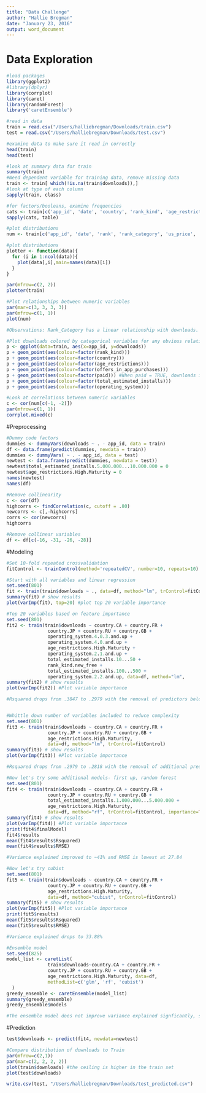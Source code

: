 ```yaml
---
title: "Data Challenge"
author: "Hallie Bregman"
date: "January 23, 2016"
output: word_document
---
```


# Data Exploration

```r
#load packages
library(ggplot2)
#library(dplyr)
library(corrplot)
library(caret)
library(randomForest)
library('caretEnsemble')
```

```r
#read in data
train = read.csv("/Users/halliebregman/Downloads/train.csv")
test = read.csv("/Users/halliebregman/Downloads/test.csv")

#examine data to make sure it read in correctly
head(train)
head(test)
```

```r
#look at summary data for train
summary(train)
#Need dependent variable for training data, remove missing data
train <- train[ which(!is.na(train$downloads)),]
#look at type of each column
sapply(train, class)

#for factors/booleans, examine frequencies
cats <- train[c('app_id', 'date', 'country', 'rank_kind', 'age_restrictions', 'offers_in_app_purchases', 'paid', 'total_estimated_installs', 'operating_system')]
sapply(cats, table)

#plot distributions
num <- train[c('app_id', 'date', 'rank', 'rank_category', 'us_price', 'app_category', 'app_subcategory', 'downloads')]

#plot distributions
plotter <- function(data){
  for (i in 1:ncol(data)){
    plot(data[,i],main=names(data)[i])
  }
}

par(mfrow=c(2, 2))
plotter(train)

#Plot relationships between numeric variables
par(mar=c(3, 3, 3, 3))
par(mfrow=c(1, 1))
plot(num)

#Observations: Rank_Category has a linear relationship with downloads.

#Plot downloads colored by categorical variables for any obvious relationships
p <- ggplot(data=train, aes(x=app_id, y=downloads)) 
p + geom_point(aes(colour=factor(rank_kind)))
p + geom_point(aes(colour=factor(country)))
p + geom_point(aes(colour=factor(age_restrictions)))
p + geom_point(aes(colour=factor(offers_in_app_purchases)))
p + geom_point(aes(colour=factor(paid))) #When paid = TRUE, downloads is near 0
p + geom_point(aes(colour=factor(total_estimated_installs))) 
p + geom_point(aes(colour=factor(operating_system)))

#Look at correlations between numeric variables
c <- cor(num[c(-1, -2)])
par(mfrow=c(1, 1))
corrplot.mixed(c)
```

#Preprocessing

```r
#Dummy code factors
dummies <- dummyVars(downloads ~ . - app_id, data = train)
df <- data.frame(predict(dummies, newdata = train))
dummies <- dummyVars( ~ . - app_id, data = test)
newtest <- data.frame(predict(dummies, newdata = test))
newtest$total_estimated_installs.5.000.000...10.000.000 = 0
newtest$age_restrictions.High.Maturity = 0
names(newtest)
names(df)

#Remove collinearity
c <- cor(df)
highcorrs <- findCorrelation(c, cutoff = .80)
newcorrs <- c[,-highcorrs]
corrs <- cor(newcorrs)
highcorrs

#Remove collinear variables 
df <- df[c(-16, -31, -26, -28)]
```

#Modeling

```r
#Set 10-fold repeated crossvalidation
fitControl <- trainControl(method='repeatedCV', number=10, repeats=10)

#Start with all variables and linear regression
set.seed(801)
fit <- train(train$downloads ~ ., data=df, method="lm", trControl=fitControl)
summary(fit) # show results
plot(varImp(fit), top=20) #plot top 20 variable importance

#Top 20 variables based on feature importance
set.seed(801)
fit2 <- train(train$downloads ~ country.CA + country.FR +                                country.AU + country.KR + country.ES+ country.DE +
               country.JP + country.RU + country.GB +                                   total_estimated_installs.5.000.000...10.000.000 +                        total_estimated_installs.1.000.000...5.000.000 +
               operating_system.4.0.3.and.up + 
               operating_system.4.0.and.up +
               age_restrictions.High.Maturity +
               operating_system.2.1.and.up +
               total_estimated_installs.10...50 + 
               rank_kind.new_free + 
               total_estimated_installs.100...500 +
               operating_system.2.2.and.up, data=df, method="lm",                       trControl=fitControl)
summary(fit2) # show results
plot(varImp(fit2)) #Plot variable importance

#Rsquared drops from .3847 to .2979 with the removal of predictors below top 20


#Whittle down number of variables included to reduce complexity
set.seed(801)
fit3 <- train(train$downloads ~ country.CA + country.FR +                                country.AU + country.KR + country.ES+ country.DE +
               country.JP + country.RU + country.GB +                                   total_estimated_installs.5.000.000...10.000.000 +                        total_estimated_installs.1.000.000...5.000.000 +
               age_restrictions.High.Maturity,
               data=df, method="lm", trControl=fitControl)
summary(fit3) # show results
plot(varImp(fit3)) #Plot variable importance

#Rsquared drops from .2979 to .2818 with the removal of additional predictors

#Now let's try some additional models- first up, random forest
set.seed(801)
fit4 <- train(train$downloads ~ country.CA + country.FR +                                country.AU + country.KR + country.ES+ country.DE +
               country.JP + country.RU + country.GB +                                                       total_estimated_installs.5.000.000...10.000.000 + #this isn't present in the test set
               total_estimated_installs.1.000.000...5.000.000 +
               age_restrictions.High.Maturity,
               data=df, method="rf", trControl=fitControl, importance=TRUE)
summary(fit4) # show results
plot(varImp(fit4)) #Plot variable importance
print(fit4$finalModel)
fit4$results
mean(fit4$results$Rsquared)
mean(fit4$results$RMSE)

#Variance explained improved to ~41% and RMSE is lowest at 27.84

#Now let's try cubist
set.seed(801)
fit5 <- train(train$downloads ~ country.CA + country.FR +                                country.AU + country.KR + country.ES+ country.DE +
               country.JP + country.RU + country.GB +                                   total_estimated_installs.5.000.000...10.000.000 +                        total_estimated_installs.1.000.000...5.000.000 +
               age_restrictions.High.Maturity,
               data=df, method="cubist", trControl=fitControl)
summary(fit5) # show results
plot(varImp(fit5)) #Plot variable importance
print(fit5$results)
mean(fit5$results$Rsquared)
mean(fit5$results$RMSE)

#Variance explained drops to 33.88%

#Ensemble model
set.seed(825)
model_list <- caretList(
               train$downloads~country.CA + country.FR +                                      country.AU + country.KR + country.ES+ country.DE +
               country.JP + country.RU + country.GB +                                   total_estimated_installs.5.000.000...10.000.000 +                        total_estimated_installs.1.000.000...5.000.000 +
               age_restrictions.High.Maturity, data=df,
               methodList=c('glm', 'rf', 'cubist')
  )
greedy_ensemble <- caretEnsemble(model_list)
summary(greedy_ensemble)
greedy_ensemble$models

#The ensemble model does not improve variance explained signficantly, so will stick to Random Forest as best fitting model to reduce complexity
```

#Prediction

```r
test$downloads <- predict(fit4, newdata=newtest)

#Compare distribution of downloads to Train
par(mfrow=c(2,1))
par(mar=c(2, 2, 2, 2))
plot(train$downloads) #the ceiling is higher in the train set
plot(test$downloads)

write.csv(test, "/Users/halliebregman/Downloads/test_predicted.csv")
```